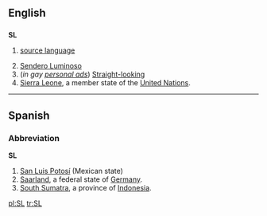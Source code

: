 ==English==
==={{initialism}}===
'''SL'''

# {{linguistics}} [[source language]]
# [[Sendero Luminoso]]
#(''in gay [[personal ad]]s'') [[Straight]][[-looking]]
#[[Sierra Leone]], a member state of the [[United Nations]].

----

==Spanish==
===Abbreviation===
'''SL'''

#[[San Luis Potosí]] (Mexican state)
#[[Saarland]], a federal state of [[Germany]].
#[[South Sumatra]], a province of [[Indonesia]].

[[pl:SL]]
[[tr:SL]]